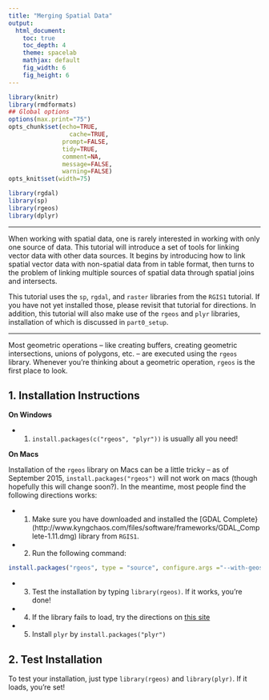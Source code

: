 ```yaml
---
title: "Merging Spatial Data"
output:
  html_document:
    toc: true
    toc_depth: 4
    theme: spacelab
    mathjax: default
    fig_width: 6
    fig_height: 6
---
```



```r
library(knitr)
library(rmdformats)
## Global options
options(max.print="75")
opts_chunk$set(echo=TRUE,
	             cache=TRUE,
               prompt=FALSE,
               tidy=TRUE,
               comment=NA,
               message=FALSE,
               warning=FALSE)
opts_knit$set(width=75)

library(rgdal)
library(sp)
library(rgeos)
library(dplyr)

```

***

When working with spatial data, one is rarely interested in working with only one source of data. This tutorial will introduce a set of tools for linking vector data with other data sources. It begins by introducing how to link spatial vector data with non-spatial data from in table format, then turns to the problem of linking multiple sources of spatial data through spatial joins and intersects. 

This tutorial uses the `sp`, `rgdal`, and `raster` libraries from the `RGIS1` tutorial. If you have not yet installed those, please revisit that tutorial for directions. In addition, this tutorial will also make use of the `rgeos` and `plyr` libraries, installation of which is discussed in `part0_setup`. 

***

Most geometric operations -- like creating buffers, creating geometric intersections, unions of polygons, etc. -- are executed using the `rgeos` library. Whenever you're thinking about a geometric operation, `rgeos` is the first place to look. 

## 1. Installation Instructions

**On Windows**

* 1. `install.packages(c("rgeos", "plyr"))` is usually all you need!

**On Macs**

Installation of the `rgeos` library on Macs can be a little tricky -- as of September 2015, `install.packages("rgeos")` will not work on macs (though hopefully this will change soon?). In the meantime, most people find the following directions works: 

* 1. Make sure you have downloaded and installed the [GDAL Complete}(http://www.kyngchaos.com/files/software/frameworks/GDAL_Complete-1.11.dmg) library from `RGIS1`.
* 2. Run the following command:
```r
install.packages("rgeos", type = "source", configure.args ="--with-geos-config=/Library/Frameworks/GEOS.framework/Versions/Current/unix/bin/geos-config")
```
* 3. Test the installation by typing `library(rgeos)`. If it works, you're done!
* 4. If the library fails to load, try the directions on [this site](http://dyerlab.bio.vcu.edu/2015/03/31/install-rgeos-on-osx/)
* 5. Install `plyr` by `install.packages("plyr")`

## 2. Test Installation

To test your installation, just type `library(rgeos)` and `library(plyr)`. If it loads, you're set!